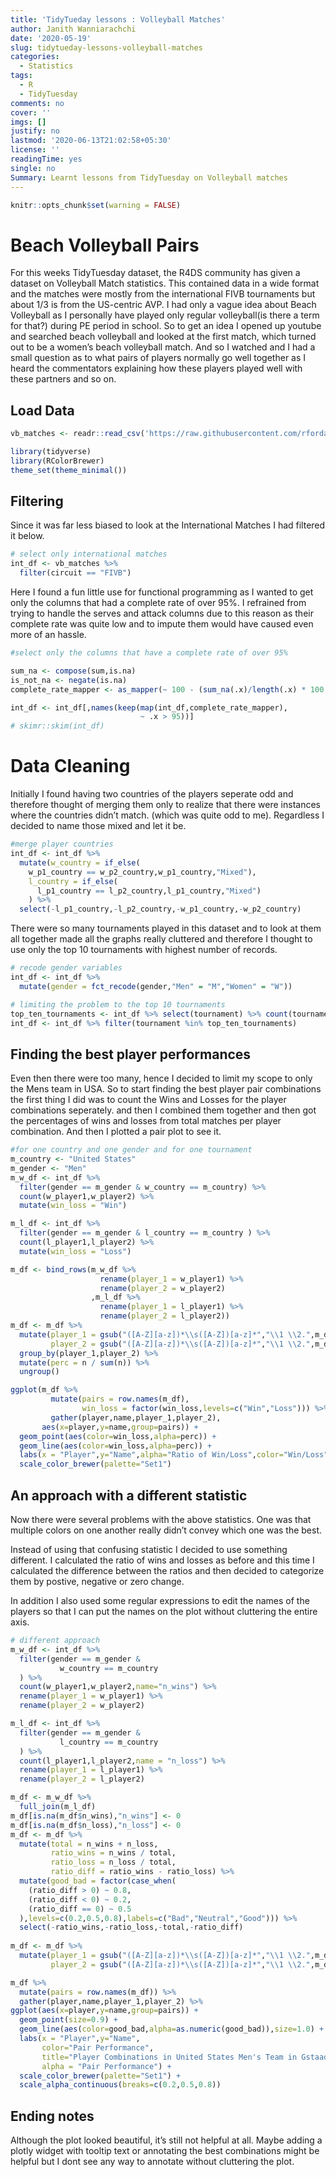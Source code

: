 ```yaml
---
title: 'TidyTueday lessons : Volleyball Matches'
author: Janith Wanniarachchi
date: '2020-05-19'
slug: tidytueday-lessons-volleyball-matches
categories:
  - Statistics
tags:
  - R
  - TidyTuesday
comments: no
cover: ''
imgs: []
justify: no
lastmod: '2020-06-13T21:02:58+05:30'
license: ''
readingTime: yes
single: no
Summary: Learnt lessons from TidyTuesday on Volleyball matches
---
```

```r
knitr::opts_chunk$set(warning = FALSE)
```

# Beach Volleyball Pairs
For this weeks TidyTuesday dataset, the R4DS community has given a dataset on Volleyball Match statistics. This contained data in a wide format and the matches were mostly from the international FIVB tournaments but about 1/3 is from the US-centric AVP. I had only a vague idea about Beach Volleyball as I personally have played only regular volleyball(is there a term for that?) during PE period in school. So to get an idea I opened up youtube and searched beach volleyball and looked at the first match, which turned out to be a women's beach volleyball match. And so I watched and I had a small question as to what pairs of players normally go well together as I heard the commentators explaining how these players played well with these partners and so on. 


## Load Data

```r
vb_matches <- readr::read_csv('https://raw.githubusercontent.com/rfordatascience/tidytuesday/master/data/2020/2020-05-19/vb_matches.csv', guess_max = 76000)

library(tidyverse)
library(RColorBrewer)
theme_set(theme_minimal())
```

## Filtering 

Since it was far less biased to look at the International Matches I had filtered it below.

```r
# select only international matches
int_df <- vb_matches %>% 
  filter(circuit == "FIVB")
```

Here I found a fun little use for functional programming as I wanted to get only the columns that had a complete rate of over 95%. I refrained from trying to handle the serves and attack columns due to this reason as their complete rate was quite low and to impute them would have caused even more of an hassle. 

```r
#select only the columns that have a complete rate of over 95%

sum_na <- compose(sum,is.na)
is_not_na <- negate(is.na)
complete_rate_mapper <- as_mapper(~ 100 - (sum_na(.x)/length(.x) * 100 ))

int_df <- int_df[,names(keep(map(int_df,complete_rate_mapper),
                             ~ .x > 95))]
# skimr::skim(int_df)
```


# Data Cleaning

Initially I found having two countries of the players seperate odd and therefore thought of merging them only to realize that there were instances where the countries didn't match. (which was quite odd to me). Regardless I decided to name those mixed and let it be. 

```r
#merge player countries
int_df <- int_df %>%
  mutate(w_country = if_else(
    w_p1_country == w_p2_country,w_p1_country,"Mixed"),
    l_country = if_else(
      l_p1_country == l_p2_country,l_p1_country,"Mixed")
    ) %>%
  select(-l_p1_country,-l_p2_country,-w_p1_country,-w_p2_country)
```

There were so many tournaments played in this dataset and to look at them all together made all the graphs really cluttered and therefore I thought to use only the top 10 tournaments with highest number of records. 

```r
# recode gender variables
int_df <- int_df %>% 
  mutate(gender = fct_recode(gender,"Men" = "M","Women" = "W"))

# limiting the problem to the top 10 tournaments
top_ten_tournaments <- int_df %>% select(tournament) %>% count(tournament) %>% arrange(desc(n)) %>% top_n(1) %>% .$tournament
int_df <- int_df %>% filter(tournament %in% top_ten_tournaments)
```

## Finding the best player performances

Even then there were too many, hence I decided to limit my scope to only the Mens team in USA. 
So to start finding the best player pair combinations the first thing I did was to count the Wins and Losses for the player combinations seperately. and then I combined them together and then got the percentages of wins and losses from total matches per player combination. And then I plotted a pair plot to see it. 

```r
#for one country and one gender and for one tournament
m_country <- "United States"
m_gender <- "Men"
m_w_df <- int_df %>% 
  filter(gender == m_gender & w_country == m_country) %>% 
  count(w_player1,w_player2) %>% 
  mutate(win_loss = "Win")

m_l_df <- int_df %>% 
  filter(gender == m_gender & l_country == m_country ) %>% 
  count(l_player1,l_player2) %>% 
  mutate(win_loss = "Loss")

m_df <- bind_rows(m_w_df %>% 
                    rename(player_1 = w_player1) %>%
                    rename(player_2 = w_player2)
                  ,m_l_df %>% 
                    rename(player_1 = l_player1) %>%
                    rename(player_2 = l_player2))
m_df <- m_df %>% 
  mutate(player_1 = gsub("([A-Z][a-z])*\\s([A-Z])[a-z]*","\\1 \\2.",m_df$player_1),
         player_2 = gsub("([A-Z][a-z])*\\s([A-Z])[a-z]*","\\1 \\2.",m_df$player_2)) %>% 
  group_by(player_1,player_2) %>% 
  mutate(perc = n / sum(n)) %>% 
  ungroup()

ggplot(m_df %>% 
         mutate(pairs = row.names(m_df),
                win_loss = factor(win_loss,levels=c("Win","Loss"))) %>% 
         gather(player,name,player_1,player_2),
       aes(x=player,y=name,group=pairs)) +
  geom_point(aes(color=win_loss,alpha=perc)) +
  geom_line(aes(color=win_loss,alpha=perc)) + 
  labs(x = "Player",y="Name",alpha="Ratio of Win/Loss",color="Win/Loss",title="Player Combinations in United States Men's Team in Gstaad Tournament for all years") +
  scale_color_brewer(palette="Set1")
```

## An approach with a different statistic

Now there were several problems with the above statistics. One was that multiple colors on one another really didn't convey which one was the best. 

Instead of using that confusing statistic I decided to use something different. I calculated the ratio of wins and losses as before and this time I calculated the difference between the ratios and then decided to categorize them by postive, negative or zero change. 

In addition I also used some regular expressions to edit the names of the players so that I can put the names on the plot without cluttering the entire axis.

```r
# different approach
m_w_df <- int_df %>% 
  filter(gender == m_gender & 
           w_country == m_country 
  ) %>% 
  count(w_player1,w_player2,name="n_wins") %>% 
  rename(player_1 = w_player1) %>%
  rename(player_2 = w_player2)

m_l_df <- int_df %>% 
  filter(gender == m_gender & 
           l_country == m_country 
  ) %>% 
  count(l_player1,l_player2,name = "n_loss") %>% 
  rename(player_1 = l_player1) %>%
  rename(player_2 = l_player2)

m_df <- m_w_df %>% 
  full_join(m_l_df) 
m_df[is.na(m_df$n_wins),"n_wins"] <- 0
m_df[is.na(m_df$n_loss),"n_loss"] <- 0
m_df <- m_df %>% 
  mutate(total = n_wins + n_loss,
         ratio_wins = n_wins / total,
         ratio_loss = n_loss / total,
         ratio_diff = ratio_wins - ratio_loss) %>% 
  mutate(good_bad = factor(case_when(
    (ratio_diff > 0) ~ 0.8,
    (ratio_diff < 0) ~ 0.2,
    (ratio_diff == 0) ~ 0.5
  ),levels=c(0.2,0.5,0.8),labels=c("Bad","Neutral","Good"))) %>% 
  select(-ratio_wins,-ratio_loss,-total,-ratio_diff)
  
m_df <- m_df %>% 
  mutate(player_1 = gsub("([A-Z][a-z])*\\s([A-Z])[a-z]*","\\1 \\2.",m_df$player_1),
         player_2 = gsub("([A-Z][a-z])*\\s([A-Z])[a-z]*","\\1 \\2.",m_df$player_2))

m_df %>% 
  mutate(pairs = row.names(m_df)) %>% 
  gather(player,name,player_1,player_2) %>% 
ggplot(aes(x=player,y=name,group=pairs)) +
  geom_point(size=0.9) +
  geom_line(aes(color=good_bad,alpha=as.numeric(good_bad)),size=1.0) + 
  labs(x = "Player",y="Name",
       color="Pair Performance",
       title="Player Combinations in United States Men's Team in Gstaad Tournament for all years",
       alpha = "Pair Performance") +
  scale_color_brewer(palette="Set1") +
  scale_alpha_continuous(breaks=c(0.2,0.5,0.8))
```


## Ending notes

Although the plot looked beautiful, it's still not helpful at all. Maybe adding a plotly widget with tooltip text or annotating the best combinations might be helpful but I dont see any way to annotate without cluttering the plot. 